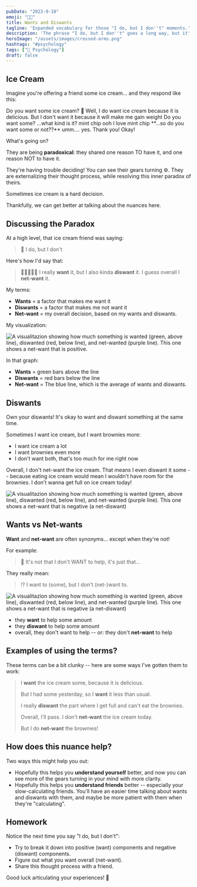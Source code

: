```yaml
---
pubDate: "2023-9-10"
emoji: "🙅🏻"
title: Wants and Diswants
tagline: 'Expanded vocabulary for those "I do, but I don''t" moments.'
description: 'The phrase "I do, but I don''t" goes a long way, but it''s hard to dig into the nuance around your desires without some richer vocabulary. These terms will help you understand yourself and others more deeply 🙏'
heroImage: "/assets/images/crossed-arms.png"
hashtags: "#psychology"
tags: ["🧠 Psychology"]
draft: false
---
```



## Ice Cream

Imagine you're offering a friend some ice cream... and they respond like this:

<PhoneVertical>
  <PersonB>Do you want some ice cream? 🍦</PersonB>
  <PersonA>Well, I do want ice cream because it is delicious.</PersonA>
  <PersonA>But I don't want it because it will make me gain weight</PersonA>
  <PersonB>Do you want some?</PersonB>
  <PersonA>...what kind is it?</PersonA>
  <PersonB>mint chip</PersonB>
  <PersonA>ooh I love mint chip</PersonA>
  <PersonB>**...so do you want some or not??**</PersonB>
  <PersonA>umm....</PersonA>
  <PersonA>yes. Thank you!</PersonA>
  <PersonB>Okay!</PersonB>
</PhoneVertical>

What's going on?

They are being **paradoxical**: they shared one reason TO have it, and one reason NOT to have it.

They're having trouble deciding! You can see their gears turning ⚙️. They are externalizing their thought process, while resolving this inner paradox of theirs.

Sometimes ice cream is a hard decision.

Thankfully, we can get better at talking about the nuances here.

## Discussing the Paradox

At a high level, that ice cream friend was saying:

> 🤔 I do, but I don't

Here's how I'd say that:

> 💚🙅🏻👍🏻 I really **want** it, but I also kinda **diswant** it. I guess overall I **net-want** it.

My terms:

- **Wants** = a factor that makes me want it
- **Diswants** = a factor that makes me not want it
- **Net-want** = my overall decision, based on my wants and diswants.

My visualization:

![A visualitazion showing how much something is wanted (green, above line), diswanted (red, below line), and net-wanted (purple line). This one shows a net-want that is positive.](/assets/Wants_Diswants@2x.png)

In that graph:

- **Wants** = green bars above the line
- **Diswants** = red bars below the line
- **Net-want** = The blue line, which is the average of wants and diswants.

## Diswants

Own your diswants! It's okay to want and diswant something at the same time.

Sometimes I want ice cream, but I want brownies more:

- I want ice cream a lot
- I want brownies even more
- I don't want both, that's too much for me right now

Overall, I don't net-want the ice cream. That means I even diswant it some -- because eating ice cream would mean I wouldn't have room for the brownies. I don't wanna get full on ice cream today!

![A visualitazion showing how much something is wanted (green, above line), diswanted (red, below line), and net-wanted (purple line). This one shows a net-want that is negative (a net-diswant)](/assets/Wants_Diswants_2@2x.png)

## Wants vs Net-wants

**Want** and **net-want** are often synonyms... except when they're not!

For example:

> 🤔 It's not that I don't WANT to help, it's just that...

They really mean:

> ⁉️ I want to (some), but I don't (net-)want to.

![A visualitazion showing how much something is wanted (green, above line), diswanted (red, below line), and net-wanted (purple line). This one shows a net-want that is negative (a net-diswant)](/assets/Wants_Diswants_2@2x.png)

- they **want** to help some amount
- they **diswant** to help some amount
- overall, they don't want to help -- or: they don't **net-want** to help

## Examples of using the terms?

These terms can be a bit clunky -- here are some ways I've gotten them to work:

> I **want** the ice cream some, because it is delicious.
>
> But I had some yesterday, so I **want** it less than usual.
>
> I really **diswant** the part where I get full and can't eat the brownies.
>
> Overall, I'll pass. I don't **net-want** the ice cream today.
>
> But I do **net-want** the brownies!

## How does this nuance help?

Two ways this might help you out:

- Hopefully this helps you **understand yourself** better, and now you can see more of the gears turning in your mind with more clarity.
- Hopefully this helps you **understand friends** better -- especially your slow-calculating friends. You'll have an easier time talking about wants and diswants with them, and maybe be more patient with them when they're "calculating".

## Homework

Notice the next time you say "I do, but I don't":

- Try to break it down into positive (want) components and negative (diswant) components.
- Figure out what you want overall (net-want).
- Share this thought process with a friend.

Good luck articulating your experiences! 🎉
